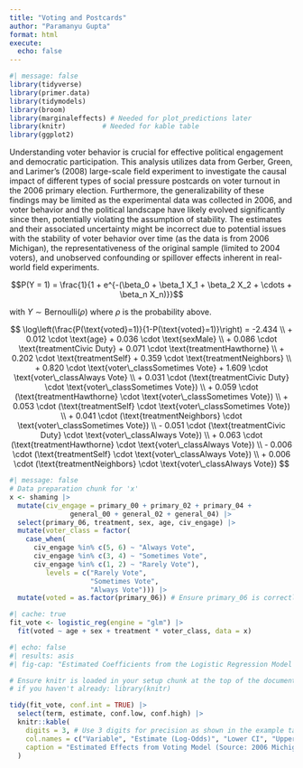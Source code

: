 ```yaml
---
title: "Voting and Postcards"
author: "Paramanyu Gupta"
format: html
execute: 
  echo: false
---
```


```r
#| message: false
library(tidyverse)
library(primer.data)
library(tidymodels)
library(broom)
library(marginaleffects) # Needed for plot_predictions later
library(knitr)         # Needed for kable table
library(ggplot2)  
```

Understanding voter behavior is crucial for effective political engagement and democratic participation. This analysis utilizes data from Gerber, Green, and Larimer's (2008) large-scale field experiment to investigate the causal impact of different types of social pressure postcards on voter turnout in the 2006 primary election. Furthermore, the generalizability of these findings may be limited as the experimental data was collected in 2006, and voter behavior and the political landscape have likely evolved significantly since then, potentially violating the assumption of stability. The estimates and their associated uncertainty might be incorrect due to potential issues with the stability of voter behavior over time (as the data is from 2006 Michigan), the representativeness of the original sample (limited to 2004 voters), and unobserved confounding or spillover effects inherent in real-world field experiments.

$$P(Y = 1) = \frac{1}{1 + e^{-(\beta_0 + \beta_1 X_1 + \beta_2 X_2 + \cdots + \beta_n X_n)}}$$

with $Y \sim \text{Bernoulli}(\rho)$ where $\rho$ is the probability above.

$$
\log\left(\frac{P(\text{voted}=1)}{1-P(\text{voted}=1)}\right) = -2.434 \\
+ 0.012 \cdot \text{age} + 0.036 \cdot \text{sexMale} \\
+ 0.086 \cdot \text{treatmentCivic Duty} + 0.071 \cdot \text{treatmentHawthorne} \\
+ 0.202 \cdot \text{treatmentSelf} + 0.359 \cdot \text{treatmentNeighbors} \\
+ 0.820 \cdot \text{voter\_classSometimes Vote} + 1.609 \cdot \text{voter\_classAlways Vote} \\
+ 0.031 \cdot (\text{treatmentCivic Duty} \cdot \text{voter\_classSometimes Vote}) \\
+ 0.059 \cdot (\text{treatmentHawthorne} \cdot \text{voter\_classSometimes Vote}) \\
+ 0.053 \cdot (\text{treatmentSelf} \cdot \text{voter\_classSometimes Vote}) \\
+ 0.041 \cdot (\text{treatmentNeighbors} \cdot \text{voter\_classSometimes Vote}) \\
- 0.051 \cdot (\text{treatmentCivic Duty} \cdot \text{voter\_classAlways Vote}) \\
+ 0.063 \cdot (\text{treatmentHawthorne} \cdot \text{voter\_classAlways Vote}) \\
- 0.006 \cdot (\text{treatmentSelf} \cdot \text{voter\_classAlways Vote}) \\
+ 0.006 \cdot (\text{treatmentNeighbors} \cdot \text{voter\_classAlways Vote})
$$

```r
#| message: false
# Data preparation chunk for 'x'
x <- shaming |>
  mutate(civ_engage = primary_00 + primary_02 + primary_04 +
               general_00 + general_02 + general_04) |>
  select(primary_06, treatment, sex, age, civ_engage) |>
  mutate(voter_class = factor(
    case_when(
      civ_engage %in% c(5, 6) ~ "Always Vote",
      civ_engage %in% c(3, 4) ~ "Sometimes Vote",
      civ_engage %in% c(1, 2) ~ "Rarely Vote"),
         levels = c("Rarely Vote",
                    "Sometimes Vote",
                    "Always Vote"))) |>
  mutate(voted = as.factor(primary_06)) # Ensure primary_06 is correctly converted to a factor, as the model uses 'voted'
```

```r
#| cache: true
fit_vote <- logistic_reg(engine = "glm") |>
  fit(voted ~ age + sex + treatment * voter_class, data = x)
```

```r
#| echo: false
#| results: asis
#| fig-cap: "Estimated Coefficients from the Logistic Regression Model for Voter Turnout"

# Ensure knitr is loaded in your setup chunk at the top of the document
# if you haven't already: library(knitr)

tidy(fit_vote, conf.int = TRUE) |>
  select(term, estimate, conf.low, conf.high) |>
  knitr::kable(
    digits = 3, # Use 3 digits for precision as shown in the example table
    col.names = c("Variable", "Estimate (Log-Odds)", "Lower CI", "Upper CI"),
    caption = "Estimated Effects from Voting Model (Source: 2006 Michigan primary voting results. Estimates are on the log-odds scale. Confidence intervals are 95%.)"
  )
```
